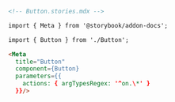 ```md
<!-- Button.stories.mdx -->

import { Meta } from '@storybook/addon-docs';

import { Button } from './Button';

<Meta 
  title="Button"
  component={Button} 
  parameters={{ 
    actions: { argTypesRegex: '^on.\*' } 
  }}/>
```